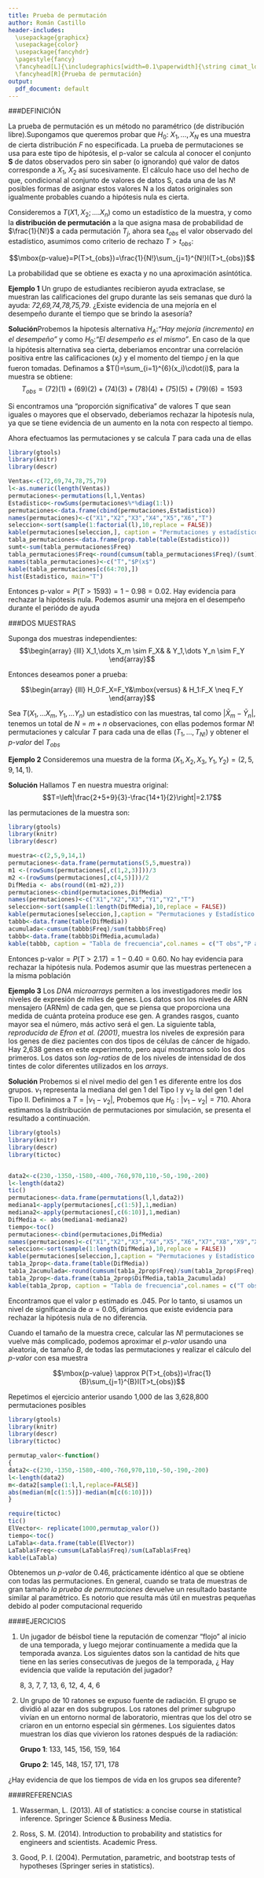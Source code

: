 ```yaml
---
title: Prueba de permutación
author: Román Castillo
header-includes:
  \usepackage{graphicx}
  \usepackage{color}
  \usepackage{fancyhdr} 
  \pagestyle{fancy} 
  \fancyhead[L]{\includegraphics[width=0.1\paperwidth]{\string cimat_logo.png}}
  \fancyhead[R]{Prueba de permutación}
output:
  pdf_document: default
---
```


###DEFINICIÓN

La prueba de permutación es un método no paramétrico (de distribución libre).Supongamos que queremos probar  que  $H_0:$ $X_1,\dots , X_N$ es una muestra de cierta distribución $F$ no especificada. La prueba de permutaciones se usa para este tipo de  hipótesis,  el p-valor se calcula al conocer el conjunto **S** de datos observados pero sin saber (o ignorando) qué valor de datos corresponde a $X_ 1$, $X_2$ así sucesivamente. El cálculo hace uso del hecho de que, condicional al conjunto de valores de datos S, cada una de las $N!$  posibles formas de asignar estos valores N a los datos originales son igualmente probables cuando a hipótesis nula es cierta.

Consideremos a $T(X1,X_2;\dots.X_n)$ como un estadístico de la muestra, y  como la **distribución de permutación** a la que asigna masa de probabilidad de $\frac{1}{N!}$ a cada permutación $T_j$, ahora sea $t_{obs}$ el valor observado del estadístico, asumimos como  criterio de rechazo  $T>t_{obs}$:

$$\mbox{p-value}=P(T>t_{obs})=\frac{1}{N!}\sum_{j=1}^{N!}I(T>t_{obs})$$

La probabilidad que se obtiene es exacta y no una aproximación asíntótica.



**Ejemplo 1** Un grupo de estudiantes recibieron ayuda extraclase, se muestran las calificaciones del grupo durante las seis semanas que duró la ayuda: *72,69,74,78,75,79*. ¿Existe evidencia de una mejoría en el desempeño durante el tiempo que se brindo la asesoría?


**Solución**Probemos la hipotesis alternativa $H_A:$*"Hay mejoría (incremento) en el desempeño"* y como $H_0:$*"El desempeño es el mismo"*. En caso de la que la hipótesis alternativa sea cierta, deberiamos encontrar una correlación positiva entre las calificaciones ($x_j$) y el momento del tiempo $j$ en la que fueron tomadas. Definamos a $T()=\sum_{i=1}^{6}(x_i)\cdot(i)$, para la muestra se obtiene:
$$T_{obs}=(72)(1)+(69)(2)+(74)(3)+(78)(4)+(75)(5)+(79)(6)=1593$$
 
Si encontramos una "proporción significativa" de valores T que sean iguales o mayores que el observado, deberiamos rechazar la hipotesís nula, ya que se tiene evidencia de un aumento en la nota con respecto al tiempo.

Ahora efectuamos las permutaciones y se calcula $T$ para cada una de ellas


```r
library(gtools)
library(knitr)
library(descr)

Ventas<-c(72,69,74,78,75,79)
l<-as.numeric(length(Ventas))
permutaciones<-permutations(l,l,Ventas)
Estadistico<-rowSums(permutaciones%*%diag(1:l))
permutaciones<-data.frame(cbind(permutaciones,Estadistico))
names(permutaciones)<-c("X1","X2","X3","X4","X5","X6","T")
seleccion<-sort(sample(1:factorial(l),10,replace = FALSE))
kable(permutaciones[seleccion,], caption = "Permutaciones y estadístico")
tabla_permutaciones<-data.frame(prop.table(table(Estadistico)))
sumt<-sum(tabla_permutaciones$Freq)
tabla_permutaciones$Freq<-round(cumsum(tabla_permutaciones$Freq)/(sumt),2)
names(tabla_permutaciones)<-c("T","$P(x$")
kable(tabla_permutaciones[c(64:70),])
hist(Estadistico, main="T")
```

Entonces $\mbox{p-valor}=P(T>1593)=1-0.98=0.02$. Hay evidencia para rechazar la hipótesis nula. Podemos asumir una mejora en el desempeño durante el periódo de ayuda




###DOS MUESTRAS



Suponga dos muestras independientes:
$$\begin{array}
{lll}
X_1,\dots X_m \sim F_X&  & Y_1,\dots Y_n \sim F_Y
\end{array}$$

Entonces deseamos poner a prueba:

$$\begin{array}
{lll}
H_0:F_X=F_Y&\mbox{versus} & H_1:F_X \neq F_Y
\end{array}$$


Sea $T(X_1,\dots X_m , Y_1,\dots Y_n )$ un estadístico con las muestras, tal como $|\bar X_m-\bar Y_n|$, tenemos un total de $N=m+n$ observaciones, con ellas podemos formar $N!$ permutaciones y calcular $T$ para cada una de ellas $(T_1,\dots,T_{N!})$ y obtener el *p-valor* del $T_{obs}$



**Ejemplo 2** Consideremos una muestra de la forma $(X_1,X_2,X_3,Y_1,Y_2)=(2,5,9,14,1)$. 


**Solución**  Hallamos $T$ en nuestra muestra original:
$$T=\left|\frac{2+5+9}{3}-\frac{14+1}{2}\right|=2.17$$


las permutaciones de la muestra son:


```r

library(gtools)
library(knitr)
library(descr)

muestra<-c(2,5,9,14,1)
permutaciones<-data.frame(permutations(5,5,muestra))
m1 <-(rowSums(permutaciones[,c(1,2,3)]))/3
m2 <-(rowSums(permutaciones[,c(4,5)]))/2     
DifMedia <- abs(round((m1-m2),2))
permutaciones<-cbind(permutaciones,DifMedia)
names(permutaciones)<-c("X1","X2","X3","Y1","Y2","T")
seleccion<-sort(sample(1:length(DifMedia),10,replace = FALSE))
kable(permutaciones[seleccion,],caption = "Permutaciones y Estadístico (10 obs)")
tabbb<-data.frame(table(DifMedia))
acumulada<-cumsum(tabbb$Freq)/sum(tabbb$Freq)
tabbb<-data.frame(tabbb$DifMedia,acumulada)
kable(tabbb, caption = "Tabla de frecuencia",col.names = c("T obs","P acumulada"))

```

Entonces $\mbox{p-valor}=P(T>2.17)=1-0.40=0.60$. No hay evidencia para rechazar la hipótesis nula. Podemos asumir que las muestras pertenecen a la misma población



**Ejemplo 3** Los *DNA microarrays* permiten a los investigadores medir los niveles de expresión de miles de genes. Los datos son los niveles de ARN mensajero (ARNm) de cada gen, que se piensa que proporciona una medida de cuánta proteína produce ese gen. A grandes rasgos, cuanto mayor sea el número, más activo será el gen. La siguiente tabla, *reproducida de Efron et al. (2001)*, muestra los niveles de expresión para los genes de diez pacientes con dos tipos de células de cáncer de hígado. Hay 2,638 genes en este experimento, pero aquí mostramos solo los dos primeros. Los datos son *log-ratios* de  de los niveles de intensidad de dos tintes de color diferentes utilizados en los *arrays*.


\begin{figure}[h]
\centering
\includegraphics[height=3cm]{tabla_3.png}
\end{figure}


**Solución**  Probemos si el nivel medio del gen 1 es diferente entre los dos grupos.  $\nu_1$ representa la mediana del  gen 1 del Tipo I y $\nu_2$ la del gen 1 del Tipo II.  Definimos a $T=|\nu_1-\nu_2|$, Probemos que $H_0:|\nu_1-\nu_2|=710$. Ahora estimamos la distribución de permutaciones por simulación, se presenta el resultado a continuación.



```r

library(gtools)
library(knitr)
library(descr)
library(tictoc)


data2<-c(230,-1350,-1580,-400,-760,970,110,-50,-190,-200)
l<-length(data2)
tic()
permutaciones<-data.frame(permutations(l,l,data2))
mediana1<-apply(permutaciones[,c(1:5)],1,median)
mediana2<-apply(permutaciones[,c(6:10)],1,median)
DifMedia <- abs(mediana1-mediana2)
tiempo<-toc()
permutaciones<-cbind(permutaciones,DifMedia)
names(permutaciones)<-c("X1","X2","X3","X4","X5","X6","X7","X8","X9","X10","T")
seleccion<-sort(sample(1:length(DifMedia),10,replace = FALSE))
kable(permutaciones[seleccion,],caption = "Permutaciones y Estadístico (10 obs)")
tab1a_2prop<-data.frame(table(DifMedia))
tab1a_2acumulada<-round(cumsum(tab1a_2prop$Freq)/sum(tab1a_2prop$Freq),3)
tab1a_2prop<-data.frame(tab1a_2prop$DifMedia,tab1a_2acumulada)
kable(tab1a_2prop, caption = "Tabla de frecuencia",col.names = c("T obs","P acumulada"))

```



Encontramos que el valor p estimado es .045. Por lo tanto, si usamos un nivel de significancia de $\alpha =0.05$, diríamos que existe evidencia para rechazar la hipótesis nula de no diferencia.

Cuando el tamaño de la muestra crece, calcular las $N!$ permutaciones se vuelve más complicado, podemos aproximar el *p-valor* usando una aleatoria, de tamaño $B$, de todas las permutaciones y realizar el cálculo del *p-valor* con esa muestra

$$\mbox{p-value} \approx P(T>t_{obs})=\frac{1}{B}\sum_{j=1}^{B}I(T>t_{obs})$$

Repetimos el ejercicio anterior usando 1,000 de las 3,628,800 permutaciones posibles


```r
library(gtools)
library(knitr)
library(descr)
library(tictoc)

permutap_valor<-function()
{
data2<-c(230,-1350,-1580,-400,-760,970,110,-50,-190,-200)
l<-length(data2)
m<-data2[sample(1:l,l,replace=FALSE)]  
abs(median(m[c(1:5)])-median(m[c(6:10)]))  
}

require(tictoc)
tic()
ElVector<- replicate(1000,permutap_valor())
tiempo<-toc()
LaTabla<-data.frame(table(ElVector))
LaTabla$Freq<-cumsum(LaTabla$Freq)/sum(LaTabla$Freq)
kable(LaTabla)
```


Obtenemos un *p-valor* de 0.46, prácticamente idéntico al que se obtiene con todas las permutaciones. En general, cuando se trata de muestras de gran tamaño *la prueba de permutaciones* devuelve un resultado bastante similar al paramétrico. Es notorio que resulta más útil en muestras pequeñas debido al poder computacional requerido


####EJERCICIOS


1. Un jugador de béisbol tiene la reputación de comenzar "flojo" al inicio de una temporada, y luego mejorar continuamente a medida que la temporada avanza. Los siguientes datos son la cantidad de hits que tiene en las series consecutivas de juegos de la temporada, ¿ Hay evidencia que valide  la reputación del jugador? 

     8, 3, 7, 7, 13, 6, 12, 4, 4, 6



2.  Un grupo de 10 ratones se expuso fuente de radiación. El grupo se dividió al azar en dos subgrupos. Los ratones del primer subgrupo vivían en un entorno normal de laboratorio, mientras que los del otro se criaron en un entorno especial sin gérmenes. Los siguientes datos muestran los días que vivieron los ratones después de la radiación: 

     **Grupo 1**: 133, 145, 156, 159, 164
 
      **Grupo 2**: 145, 148, 157, 171, 178 
 
¿Hay evidencia de que los tiempos de vida en los grupos sea diferente? 






####REFERENCIAS


1. Wasserman, L. (2013). All of statistics: a concise course in statistical inference. Springer Science & Business Media.

2. Ross, S. M. (2014). Introduction to probability and statistics for engineers and scientists. Academic Press.

3. Good, P. I. (2004). Permutation, parametric, and bootstrap tests of hypotheses (Springer series in statistics).




